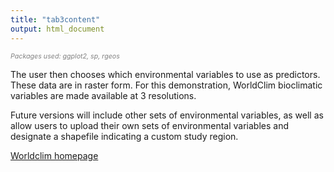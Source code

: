 ```yaml
---
title: "tab3content"
output: html_document
---
```

<span style="font-size:8pt; font-style:italic;color:gray">Packages used: ggplot2, sp, rgeos</span>  

The user then chooses which environmental variables to use as predictors. These data are in raster form. For this demonstration, WorldClim bioclimatic variables are made available at 3 resolutions. 

Future versions will include other sets of environmental variables, as well as allow users to upload their own sets of environmental variables and designate a shapefile indicating a custom study region.

<a href="http://worldclim.org" target="_blank">Worldclim homepage</a>
